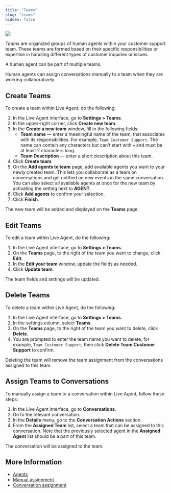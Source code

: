 ```yaml
---
title: "Teams"
slug: "teams"
hidden: false
---
```


<a href="/release-notes/4.88"><img noZoom src="https://img.shields.io/badge/Updated in-v4.88-blue.svg" /></a>


_Teams_  are organized groups of human agents within your customer support team. These teams are formed based on their specific responsibilities or expertise in handling different types of customer inquiries or issues.

A human agent can be part of multiple teams.

Human agents can assign conversations manually to a team when they are working collaboratively.

## Create Teams

To create a team within Live Agent, do the following:

1. In the Live Agent interface, go to **Settings > Teams**.
2. In the upper-right corner, click **Create new team**.
3. In the **Create a new team** window, fill in the following fields:
    - **Team name** — enter a meaningful name of the team, that associates with its responsibilities. For example, `Team Customer Support`. The name can contain any characters but can't start with `=` and must be at least 2 characters long.
     - **Team Description** — enter a short description about this team. 
4. Click **Create team**.
5. On the **Add agents to team** page, add available agents you want to your newly created team. This lets you collaborate as a team on conversations and get notified on new events in the same conversation. You can also select all available agents at once for the new team by activating the setting next to **AGENT**.
6. Click **Add agents** to confirm your selection.
7. Click **Finish**. 

The new team will be added and displayed on the **Teams** page.

## Edit Teams

To edit a team within Live Agent, do the following:

1. In the Live Agent interface, go to **Settings > Teams**. 
2. On the **Teams** page, to the right of the team you want to change, click **Edit**. 
3. In the **Edit your team** window, update the fields as needed. 
4. Click **Update team**.

The team fields and settings will be updated.

## Delete Teams

To delete a team within Live Agent, do the following:

1. In the Live Agent interface, go to **Settings > Teams**.
2. In the settings column, select **Teams**.
3. On the **Teams** page, to the right of the team you want to delete, click **Delete**.
4. You are prompted to enter the team name you want to delete, for example, `Team Customer Support`, then click **Delete Team Customer Support** to confirm.

Deleting the team will remove the team assignment from the conversations assigned to this team.

## Assign Teams to Conversations

To manually assign a team to a conversation within Live Agent, follow these steps:

1. In the Live Agent interface, go to **Conversations**. 
2. Go to the relevant conversation. 
3. In the **Details** menu, go to the **Conversation Actions** section.
4. From the **Assigned Team** list, select a team that can be assigned to this conversation. Note that the previously selected agent in the **Assigned Agent** list should be a part of this team.

The conversation will be assigned to the team.

## More Information

- [Agents](/live-agent/settings/agents)
- [Manual assignment](/live-agent/conversation/conversation-routing/manual-mode#manual-assignment)
- [Conversation assignment](/live-agent/conversation/assign-conversations)